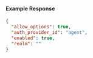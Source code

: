 
#### Example Response

```json
{
  "allow_options": true,
  "auth_provider_id": "agent",
  "enabled": true,
  "realm": ""
}
```
